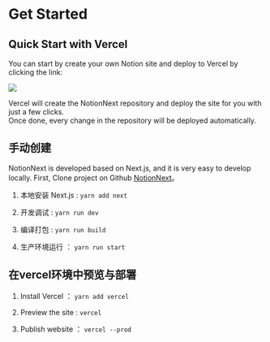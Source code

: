 # Get Started

## Quick Start with Vercel

You can start by create your own Notion site and deploy to Vercel by clicking the link:

[![](https://vercel.com/button)](https://vercel.com/new/clone?demo-description=Notion%20powered%20site%20Built%20with%20Next.js.&demo-image=https%3A%2F%2Fdocs.tangly1024.com%2Fdemo.png&demo-title=Notion%20Next%20Blog&demo-url=https%3A%2F%2Fblog.tangly1024.com%2F&project-name=notion-next-blog&repository-name=NotionNexts&s=https%3A%2F%2Fgithub.com%2Ftangly1024%2FNotionNext
)

Vercel will create the NotionNext repository and deploy the site for you with just a few clicks.  
Once done, every change in the repository will be deployed automatically.


## 手动创建 

NotionNext is developed based on Next.js, and it is very easy to develop locally. First, Clone project on Github  [NotionNext](https://github.com/tangly1024/NotionNext.git)。

1. 本地安装 Next.js : `yarn add next`

2. 开发调试 : `yarn run dev`

3. 编译打包 : `yarn run build`

4. 生产环境运行 ：  `yarn run start`


## 在vercel环境中预览与部署

1. Install Vercel ： `yarn add vercel`

2. Preview the site  : `vercel`

3. Publish website  ： `vercel --prod`
